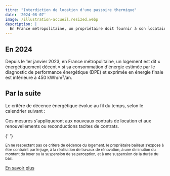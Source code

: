 ```yaml
---
titre: "Interdiction de location d'une passoire thermique"
date: '2024-08-07'
image: /illustration-accueil.resized.webp
description: |
  En France métropolitaine, un propriétaire doit fournir à son locataire un logement décent. Pour ce faire, la loi prévoit qu’il respecte <strong>des niveaux de performance énergétique minimums de plus en plus exigeants</strong>.
---
```


## En 2024

Depuis le 1er janvier 2023, en France métropolitaine, un logement est dit « énergétiquement décent » si sa consommation d'énergie estimée par le diagnostic de performance énergétique (DPE) et exprimée en énergie finale est inférieure à 450 kWh/m²/an.

## Par la suite

Le critère de décence énergétique évolue au fil du temps, selon le calendrier
suivant :

<InterdictionTable />

Ces mesures s'appliqueront aux nouveaux contrats de location et aux
renouvellements ou reconductions tacites de contrats.

{' '}

<small>
  En ne respectant pas ce critère de dédence du logement, le propriétaire
  bailleur s’expose à être contraint par le juge, à la réalisation de travaux de
  rénovation, à une diminution du montant du loyer ou la suspension de sa
  perception, et à une suspension de la durée du bail.
</small>

[En savoir
plus](https://www.ecologie.gouv.fr/politiques-publiques/interdiction-location-gel-loyers-passoires-energetiques)
